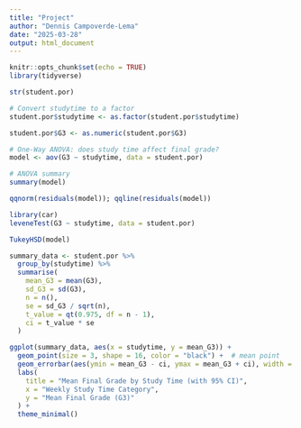 ```yaml
---
title: "Project"
author: "Dennis Campoverde-Lema"
date: "2025-03-28"
output: html_document
---
```


```r
knitr::opts_chunk$set(echo = TRUE)
library(tidyverse)
```


```r
str(student.por)
```


```r
# Convert studytime to a factor
student.por$studytime <- as.factor(student.por$studytime)

student.por$G3 <- as.numeric(student.por$G3)

# One-Way ANOVA: does study time affect final grade?
model <- aov(G3 ~ studytime, data = student.por)

# ANOVA summary
summary(model)

```

```r
qqnorm(residuals(model)); qqline(residuals(model))

library(car)
leveneTest(G3 ~ studytime, data = student.por)

```


```r
TukeyHSD(model)

```


```r
summary_data <- student.por %>%
  group_by(studytime) %>%
  summarise(
    mean_G3 = mean(G3),
    sd_G3 = sd(G3),
    n = n(),
    se = sd_G3 / sqrt(n),
    t_value = qt(0.975, df = n - 1),
    ci = t_value * se
  )

ggplot(summary_data, aes(x = studytime, y = mean_G3)) +
  geom_point(size = 3, shape = 16, color = "black") +  # mean point
  geom_errorbar(aes(ymin = mean_G3 - ci, ymax = mean_G3 + ci), width = 0.2) +
  labs(
    title = "Mean Final Grade by Study Time (with 95% CI)",
    x = "Weekly Study Time Category",
    y = "Mean Final Grade (G3)"
  ) +
  theme_minimal()

```

